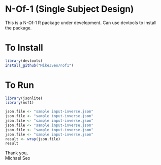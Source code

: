 # N-Of-1 (Single Subject Design)

This is a N-Of-1 R package under development. Can use devtools to install the package.

# To Install

```r
library(devtools)
install_github("MikeJSeo/nof1")
```

# To Run

```r
library(jsonlite)
library(nof1)

json.file <- "sample input-inverse.json" 
json.file <- "sample input-inverse.json" 
json.file <- "sample input-inverse.json" 
json.file <- "sample input-inverse.json" 
json.file <- "sample input-inverse.json" 
json.file <- "sample input-inverse.json" 
result <- wrap(json.file)
result
```

Thank you,    
Michael Seo
